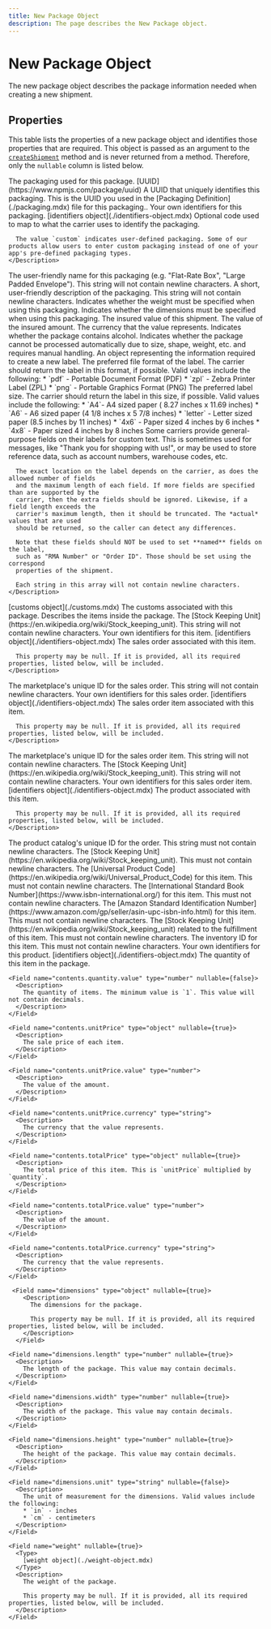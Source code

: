 ```yaml
---
title: New Package Object
description: The page describes the New Package object.
---
```


New Package Object
===============================================
The new package object describes the package information needed when creating a new shipment.


Properties
-----------------------------------------------

This table lists the properties of a new package object and identifies those properties that are required. This object
is passed as an argument to the [`createShipment`](./methods/create-shipment.mdx) method and is never returned from a method.
Therefore, only the `nullable` column is listed below.


<Reference>

  <Field name="packaging" type="object" nullable={false}>
    <Description>
      The packaging used for this package.
    </Description>
  </Field>

  <Field name="packaging.id" nullable={false}>
    <Type>
      [UUID](https://www.npmjs.com/package/uuid)
    </Type>
    <Description>
      A UUID that uniquely identifies this packaging. This is the UUID you used in the [Packaging Definition](./packaging.mdx) file for this packaging..
    </Description>
  </Field>

  <Field name="packaging.identifiers" nullable={false}>
    <Description>
      Your own identifiers for this packaging.
    </Description>
    <Type>
      [identifiers object](./identifiers-object.mdx)
    </Type>
  </Field>

  <Field name="packaging.code" type="string" nullable={false}>
    <Description>
      Optional code used to map to what the carrier uses to identify the packaging.

      The value `custom` indicates user-defined packaging. Some of our products allow users to enter custom packaging instead of one of your app's pre-defined packaging types.
    </Description>
  </Field>

  <Field name="packaging.name" type="string" nullable={false}>
    <Description>
      The user-friendly name for this packaging (e.g. "Flat-Rate Box", "Large Padded Envelope"). This string will not contain newline characters.
    </Description>
  </Field>

  <Field name="packaging.description" type="string" nullable={false}>
    <Description>
      A short, user-friendly description of the packaging. This string will not contain newline characters.
    </Description>
  </Field>

  <Field name="packaging.requiresWeight" type="boolean" nullable={false}>
    <Description>
      Indicates whether the weight must be specified when using this packaging.
    </Description>
  </Field>

  <Field name="packaging.requiresDimensions" type="boolean" nullable={false}>
    <Description>
      Indicates whether the dimensions must be specified when using this packaging.
    </Description>
  </Field>

  <Field name="insuredValue" type="object" nullable={false}>
    <Description>
      The insured value of this shipment.
    </Description>
  </Field>

  <Field name="insuredValue.value" type="number" nullable={false}>
    <Description>
      The value of the insured amount.
    </Description>
  </Field>

  <Field name="insuredValue.currency" type="string" nullable={false}>
    <Description>
      The currency that the value represents.
    </Description>
  </Field>

  <Field name="containsAlcohol" type="boolean" nullable={false}>
    <Description>
      Indicates whether the package contains alcohol.
    </Description>
  </Field>

  <Field name="isNonMachineable" type="boolean" nullable={false}>
    <Description>
      Indicates whether the package cannot be processed automatically due to size, shape, weight, etc. and requires manual handling.
    </Description>
  </Field>

  <Field name="label" type="object" nullable={false}>
    <Description>
      An object representing the information required to create a new label.
    </Description>
  </Field>

  <Field name="label.format" type="string" nullable={false}>
    <Description>
      The preferred file format of the label. The carrier should return the label in this format, if possible.
      Valid values include the following:
      * `pdf` - Portable Document Format (PDF)
      * `zpl` - Zebra Printer Label (ZPL)
      * `png` - Portable Graphics Format (PNG)
    </Description>
  </Field>

  <Field name="label.size" type="string" nullable={false}>
    <Description>
      The preferred label size. The carrier should return the label in this size, if possible.
      Valid values include the following:
      * `A4`- A4 sized paper ( 8.27 inches x 11.69 inches)
      * `A6` - A6 sized paper (4 1/8 inches x 5 7/8 inches)
      * `letter` - Letter sized paper (8.5 inches by 11 inches)
      * `4x6` - Paper sized 4 inches by 6 inches
      * `4x8` - Paper sized 4 inches by 8 inches
    </Description>
  </Field>

  <Field name="label.referenceFields" type="string[]" nullable={false}>
    <Description>
      Some carriers provide general-purpose fields on their labels for custom text.
      This is sometimes used for messages, like "Thank you for shopping with us!",
      or may be used to store reference data, such as account numbers, warehouse codes, etc.

      The exact location on the label depends on the carrier, as does the allowed number of fields
      and the maximum length of each field. If more fields are specified than are supported by the
      carrier, then the extra fields should be ignored. Likewise, if a field length exceeds the
      carrier's maximum length, then it should be truncated. The *actual* values that are used
      should be returned, so the caller can detect any differences.

      Note that these fields should NOT be used to set **named** fields on the label,
      such as "RMA Number" or "Order ID". Those should be set using the correspond
      properties of the shipment.

      Each string in this array will not contain newline characters.
    </Description>
  </Field>

  <Field name="customs" nullable={false}>
    <Type>
      [customs object](./customs.mdx)
    </Type>
    <Description>
      The customs associated with this package.
    </Description>
  </Field>

  <Field name="contents" type="object" nullable={false}>
    <Description>
      Describes the items inside the package.
    </Description>
  </Field>

  <Field name="contents.sku" type="string" nullable={false}>
    <Description>
      The [Stock Keeping Unit](https://en.wikipedia.org/wiki/Stock_keeping_unit). This string will not contain newline characters.
    </Description>
  </Field>

  <Field name="contents.identifiers" nullable={false}>
    <Description>
      Your own identifiers for this item.
    </Description>
    <Type>
      [identifiers object](./identifiers-object.mdx)
    </Type>
  </Field>

  <Field name="contents.salesOrder" type="object" nullable={true}>
    <Description>
      The sales order associated with this item.

      This property may be null. If it is provided, all its required properties, listed below, will be included.
    </Description>
  </Field>

  <Field name="contents.salesOrder.id" type="string" nullable={false}>
    <Description>
      The marketplace's unique ID for the sales order. This string will not contain newline characters.
    </Description>
  </Field>

  <Field name="contents.salesOrder.identifiers" nullable={false}>
    <Description>
      Your own identifiers for this sales order.
    </Description>
    <Type>
      [identifiers object](./identifiers-object.mdx)
    </Type>
  </Field>

  <Field name="contents.salesOrderItem" type="object" nullable={true}>
    <Description>
      The sales order item associated with this item.

      This property may be null. If it is provided, all its required properties, listed below, will be included.
    </Description>
  </Field>

  <Field name="contents.salesOrderItem.id" type="string" nullable={false}>
    <Description>
      The marketplace's unique ID for the sales order item. This string will not contain newline characters.
    </Description>
  </Field>

  <Field name="contents.salesOrderItem.sku" type="string" nullable={false}>
    <Description>
      The [Stock Keeping Unit](https://en.wikipedia.org/wiki/Stock_keeping_unit). This string will not contain newline characters.
    </Description>
  </Field>

  <Field name="contents.salesOrderItem.identifiers" nullable={false}>
    <Description>
      Your own identifiers for this sales order item.
    </Description>
    <Type>
      [identifiers object](./identifiers-object.mdx)
    </Type>
  </Field>

  <Field name="contents.product" type="object" nullable={false}>
    <Description>
      The product associated with this item.

      This property may be null. If it is provided, all its required properties, listed below, will be included.
    </Description>
  </Field>

  <Field name="contents.product.id" type="string" nullable={false}>
    <Description>
      The product catalog's unique ID for the order. This string must not contain newline characters.
    </Description>
  </Field>

  <Field name="contents.product.sku" type="string" nullable={false}>
    <Description>
      The [Stock Keeping Unit](https://en.wikipedia.org/wiki/Stock_keeping_unit). This must not contain newline characters.
    </Description>
  </Field>

  <Field name="contents.product.upc" type="string" nullable={false}>
    <Description>
      The [Universal Product Code](https://en.wikipedia.org/wiki/Universal_Product_Code) for this item. This must not contain newline characters.
    </Description>
  </Field>

  <Field name="contents.product.isbn" type="string" nullable={false}>
    <Description>
      The [International Standard Book Number](https://www.isbn-international.org/) for this item. This must not contain newline characters.
    </Description>
  </Field>

  <Field name="contents.product.asin" type="string" nullable={false}>
    <Description>
      The [Amazon Standard Identification Number](https://www.amazon.com/gp/seller/asin-upc-isbn-info.html) for this item. This must not contain newline characters.
    </Description>
  </Field>

  <Field name="contents.product.fulfillmentSku" type="string" nullable={false}>
    <Description>
      The [Stock Keeping Unit](https://en.wikipedia.org/wiki/Stock_keeping_unit) related to the fulfillment of this item. This must not contain newline characters.
    </Description>
  </Field>

  <Field name="contents.product.inventoryID" type="string" nullable={false}>
    <Description>
      The inventory ID for this item. This must not contain newline characters.
    </Description>
  </Field>

  <Field name="contents.product.identifiers" nullable={false}>
    <Description>
      Your own identifiers for this product.
    </Description>
    <Type>
      [identifiers object](./identifiers-object.mdx)
    </Type>
  </Field>

  <Field name="contents.quantity" type="object" nullable={true}>
      <Description>
        The quantity of this item in the package.
      </Description>
    </Field>

    <Field name="contents.quantity.value" type="number" nullable={false}>
      <Description>
        The quantity of items. The minimum value is `1`. This value will not contain decimals.
      </Description>
    </Field>

    <Field name="contents.unitPrice" type="object" nullable={true}>
      <Description>
        The sale price of each item.
      </Description>
    </Field>

    <Field name="contents.unitPrice.value" type="number">
      <Description>
        The value of the amount.
      </Description>
    </Field>

    <Field name="contents.unitPrice.currency" type="string">
      <Description>
        The currency that the value represents.
      </Description>
    </Field>

    <Field name="contents.totalPrice" type="object" nullable={true}>
      <Description>
        The total price of this item. This is `unitPrice` multiplied by `quantity`.
      </Description>
    </Field>

    <Field name="contents.totalPrice.value" type="number">
      <Description>
        The value of the amount.
      </Description>
    </Field>

    <Field name="contents.totalPrice.currency" type="string">
      <Description>
        The currency that the value represents.
      </Description>
    </Field>

     <Field name="dimensions" type="object" nullable={true}>
        <Description>
          The dimensions for the package.

          This property may be null. If it is provided, all its required properties, listed below, will be included.
        </Description>
      </Field>

    <Field name="dimensions.length" type="number" nullable={true}>
      <Description>
        The length of the package. This value may contain decimals.
      </Description>
    </Field>

    <Field name="dimensions.width" type="number" nullable={true}>
      <Description>
        The width of the package. This value may contain decimals.
      </Description>
    </Field>

    <Field name="dimensions.height" type="number" nullable={true}>
      <Description>
        The height of the package. This value may contain decimals.
      </Description>
    </Field>

    <Field name="dimensions.unit" type="string" nullable={false}>
      <Description>
        The unit of measurement for the dimensions. Valid values include the following:
        * `in` - inches
        * `cm` - centimeters
      </Description>
    </Field>

    <Field name="weight" nullable={true}>
      <Type>
        [weight object](./weight-object.mdx)
      </Type>
      <Description>
        The weight of the package.

        This property may be null. If it is provided, all its required properties, listed below, will be included.
      </Description>
    </Field>

</Reference>
